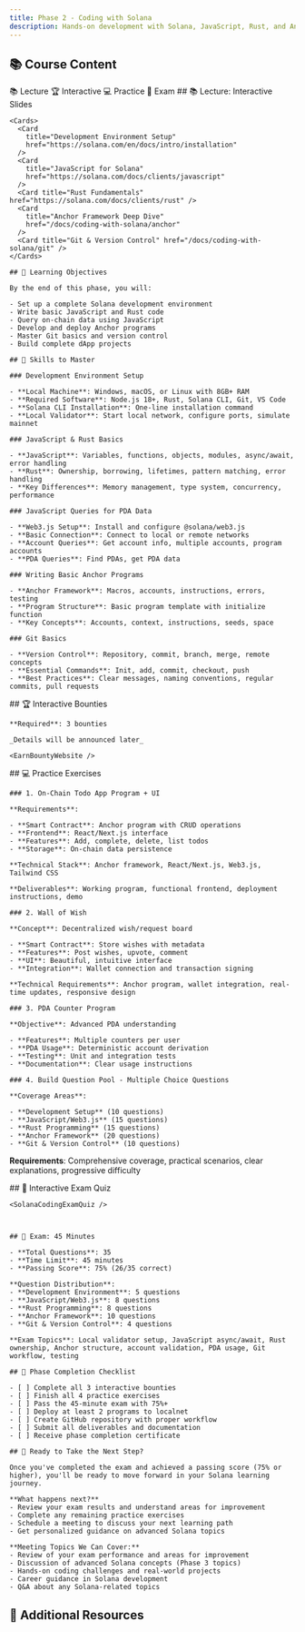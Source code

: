 ```yaml
---
title: Phase 2 - Coding with Solana
description: Hands-on development with Solana, JavaScript, Rust, and Anchor framework
---
```


## 📚 Course Content

<TabbedContent defaultTab="lecture">
  <TabList>
    <Tab value="lecture">📚 Lecture</Tab>
    <Tab value="interactive">🏆 Interactive</Tab>
    <Tab value="practice">💻 Practice</Tab>
    <Tab value="exam">📝 Exam</Tab>
  </TabList>

  <TabContent value="lecture">
    ## 📚 Lecture: Interactive Slides

    <Cards>
      <Card
        title="Development Environment Setup"
        href="https://solana.com/en/docs/intro/installation"
      />
      <Card
        title="JavaScript for Solana"
        href="https://solana.com/docs/clients/javascript"
      />
      <Card title="Rust Fundamentals" href="https://solana.com/docs/clients/rust" />
      <Card
        title="Anchor Framework Deep Dive"
        href="/docs/coding-with-solana/anchor"
      />
      <Card title="Git & Version Control" href="/docs/coding-with-solana/git" />
    </Cards>

    ## 🎯 Learning Objectives

    By the end of this phase, you will:

    - Set up a complete Solana development environment
    - Write basic JavaScript and Rust code
    - Query on-chain data using JavaScript
    - Develop and deploy Anchor programs
    - Master Git basics and version control
    - Build complete dApp projects

    ## 🚀 Skills to Master

    ### Development Environment Setup

    - **Local Machine**: Windows, macOS, or Linux with 8GB+ RAM
    - **Required Software**: Node.js 18+, Rust, Solana CLI, Git, VS Code
    - **Solana CLI Installation**: One-line installation command
    - **Local Validator**: Start local network, configure ports, simulate mainnet

    ### JavaScript & Rust Basics

    - **JavaScript**: Variables, functions, objects, modules, async/await, error handling
    - **Rust**: Ownership, borrowing, lifetimes, pattern matching, error handling
    - **Key Differences**: Memory management, type system, concurrency, performance

    ### JavaScript Queries for PDA Data

    - **Web3.js Setup**: Install and configure @solana/web3.js
    - **Basic Connection**: Connect to local or remote networks
    - **Account Queries**: Get account info, multiple accounts, program accounts
    - **PDA Queries**: Find PDAs, get PDA data

    ### Writing Basic Anchor Programs

    - **Anchor Framework**: Macros, accounts, instructions, errors, testing
    - **Program Structure**: Basic program template with initialize function
    - **Key Concepts**: Accounts, context, instructions, seeds, space

    ### Git Basics

    - **Version Control**: Repository, commit, branch, merge, remote concepts
    - **Essential Commands**: Init, add, commit, checkout, push
    - **Best Practices**: Clear messages, naming conventions, regular commits, pull requests
  </TabContent>

  <TabContent value="interactive">
    ## 🏆 Interactive Bounties

    **Required**: 3 bounties

    _Details will be announced later_

    <EarnBountyWebsite />
  </TabContent>

  <TabContent value="practice">
    ## 💻 Practice Exercises

    ### 1. On-Chain Todo App Program + UI

    **Requirements**:

    - **Smart Contract**: Anchor program with CRUD operations
    - **Frontend**: React/Next.js interface
    - **Features**: Add, complete, delete, list todos
    - **Storage**: On-chain data persistence

    **Technical Stack**: Anchor framework, React/Next.js, Web3.js, Tailwind CSS

    **Deliverables**: Working program, functional frontend, deployment instructions, demo

    ### 2. Wall of Wish

    **Concept**: Decentralized wish/request board

    - **Smart Contract**: Store wishes with metadata
    - **Features**: Post wishes, upvote, comment
    - **UI**: Beautiful, intuitive interface
    - **Integration**: Wallet connection and transaction signing

    **Technical Requirements**: Anchor program, wallet integration, real-time updates, responsive design

    ### 3. PDA Counter Program

    **Objective**: Advanced PDA understanding

    - **Features**: Multiple counters per user
    - **PDA Usage**: Deterministic account derivation
    - **Testing**: Unit and integration tests
    - **Documentation**: Clear usage instructions

    ### 4. Build Question Pool - Multiple Choice Questions

    **Coverage Areas**:

    - **Development Setup** (10 questions)
    - **JavaScript/Web3.js** (15 questions)
    - **Rust Programming** (15 questions)
    - **Anchor Framework** (20 questions)
    - **Git & Version Control** (10 questions)

**Requirements**: Comprehensive coverage, practical scenarios, clear explanations, progressive difficulty
  </TabContent>

  <TabContent value="exam">
    ## 📝 Interactive Exam Quiz

    <SolanaCodingExamQuiz />



    ## 📝 Exam: 45 Minutes

    - **Total Questions**: 35
    - **Time Limit**: 45 minutes
    - **Passing Score**: 75% (26/35 correct)

    **Question Distribution**:
    - **Development Environment**: 5 questions
    - **JavaScript/Web3.js**: 8 questions
    - **Rust Programming**: 8 questions
    - **Anchor Framework**: 10 questions
    - **Git & Version Control**: 4 questions

    **Exam Topics**: Local validator setup, JavaScript async/await, Rust ownership, Anchor structure, account validation, PDA usage, Git workflow, testing

    ## 🎯 Phase Completion Checklist

    - [ ] Complete all 3 interactive bounties
    - [ ] Finish all 4 practice exercises
    - [ ] Pass the 45-minute exam with 75%+
    - [ ] Deploy at least 2 programs to localnet
    - [ ] Create GitHub repository with proper workflow
    - [ ] Submit all deliverables and documentation
    - [ ] Receive phase completion certificate

    ## 🎯 Ready to Take the Next Step?

    Once you've completed the exam and achieved a passing score (75% or higher), you'll be ready to move forward in your Solana learning journey. 

    **What happens next?**
    - Review your exam results and understand areas for improvement
    - Complete any remaining practice exercises
    - Schedule a meeting to discuss your next learning path
    - Get personalized guidance on advanced Solana topics

    **Meeting Topics We Can Cover:**
    - Review of your exam performance and areas for improvement
    - Discussion of advanced Solana concepts (Phase 3 topics)
    - Hands-on coding challenges and real-world projects
    - Career guidance in Solana development
    - Q&A about any Solana-related topics
  </TabContent>
</TabbedContent>

## 🔗 Additional Resources

<Cards>
  <Card title="Anchor Book" href="https://www.anchor-lang.com/docs" />
  <Card title="Rust Book" href="https://doc.rust-lang.org/book/ch01-01-installation.html" />
  <Card
    title="Solana Web3.js"
    href="https://www.npmjs.com/package/@solana/web3.js"
  />
  <Card title="GitHub Guides" href="https://github.com/solana-labs/solana" />
</Cards>

